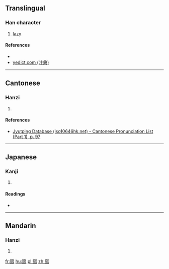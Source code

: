 ==Translingual==

===Han character===
{{Han char|rn=40|rad=宀|as=10|sn=13|four=30232|canj=JHOO|ids=⿱宀㼌}}

# [[lazy]]

====References====
* {{Han ref|kx=0289.300|dkj=07260|dj=0574.010|hdz=20946.010|uh=5BD9|ud=23513|bh=DD4A|bd=56650}}
*[http://yedict.com/htm/5B/5BD9.htm yedict.com (叶典)]

----

==Cantonese==

===Hanzi===

{{yue-hanzi|jyut=[[jyu5]]|y=yu5}}

# {{defn|lang=yue|sort=宀10}}

====References====
* [http://www.iso10646hk.net/jp/document/download.jsp Jyutping Database (iso10646hk.net) - Cantonese Pronunciation List (Part 1), p. 97]

----

==Japanese==

===Kanji===
{{ja-kanji|grade=|rs=宀10}}

# {{defn|lang=ja|sort=宀10}}

====Readings====
* {{ja-readings|on=[[ゆ]] (yu)|kun=[[ものうい]] (monoui), [[うむ]] (umu), [[なまける]] (namakeru), [[おこたる]] (okotaru)}}

----

==Mandarin==

===Hanzi===
{{cmn-hanzi|pin=[[yǔ]] ([[yu3]])|wg=yü<sup>3</sup>}}

# {{defn|lang=cmn|sort=宀10}}

[[fr:寙]]
[[hu:寙]]
[[pl:寙]]
[[zh:寙]]